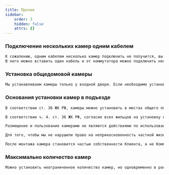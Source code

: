 ```yaml
---
title: Прочее
sidebar:
    order: 3
    hidden: false
    attrs: {}
---
```


### Подключение нескольких камер одним кабелем
```txt
К сожалению, одним кабелем несколько камер подключить не получится, вы можете приобрести коммутатор
В него можно вставить один кабель и от коммутатора можно подключить несколько камер по отдельным кабелям
```

### Установка общедомовой камеры
```txt
Мы устанавливаем камеры только у входной двери. Если необходимо установить общедомовую камеру, то вам необходимо обратиться в свою Управляющую компанию 😉
```

### Основания установки камер в подъезде
```txt
В соответствии ст. 36 ЖК РФ, камеры можно установить в местах общего пользования, например, у двери и тамбура или на лестничной площадке

В соответствии ч. 4. ст. 36 ЖК РФ, согласие всех жильцов на установку камеры в подъезде не требуется по аналогии с установкой видеодомофона и подъездного звонка

Размещение и пользование камерами не являются действиями по использованию общедомового имущества, которые по закону требуют согласия долевых собственников

Для того, чтобы мы не нарушили право на неприкосновенность частной жизни, личную и семейную тайну согласно ч.1 ст. 23 Конституции РФ, а также соблюдали право на уважение личной жизни и неприкосновенность жилища по п.1 ст.8 Конвенции о защите прав человека и основных свобод, которая также соблюдается в России, достаточно вешать камеру так, чтобы в её объектив не попадали двери квартир соседей

После монтажа камера становится частью собственности Клиента, а не Компании, и ответственность за её эксплуатацию, например, за направление на дверь соседа, будет нести Клиент, что отражено в описании услуги Видеоконтроль
```

### Максимально количество камер
```txt
Можно установить неограниченное количество камер, но одновременно в рассрочке должно быть не более 10 камер. При этом для каждой камеры необходимо подключать отдельный тариф 😉
```
